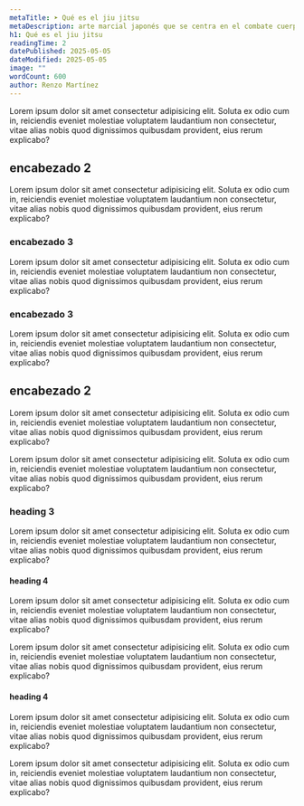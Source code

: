 ```yaml
---
metaTitle: ➤ Qué es el jiu jitsu
metaDescription: arte marcial japonés que se centra en el combate cuerpo a cuerpo, especialmente en el suelo, utilizando técnicas de sumisión como luxaciones, estrangulaciones e inmovilizaciones para someter al oponente.
h1: Qué es el jiu jitsu
readingTime: 2
datePublished: 2025-05-05
dateModified: 2025-05-05
image: ""
wordCount: 600
author: Renzo Martínez
---
```


Lorem ipsum dolor sit amet consectetur adipisicing elit. Soluta ex odio cum in, reiciendis eveniet molestiae voluptatem laudantium non consectetur, vitae alias nobis quod dignissimos quibusdam provident, eius rerum explicabo?

## encabezado 2

Lorem ipsum dolor sit amet consectetur adipisicing elit. Soluta ex odio cum in, reiciendis eveniet molestiae voluptatem laudantium non consectetur, vitae alias nobis quod dignissimos quibusdam provident, eius rerum explicabo?

### encabezado 3

Lorem ipsum dolor sit amet consectetur adipisicing elit. Soluta ex odio cum in, reiciendis eveniet molestiae voluptatem laudantium non consectetur, vitae alias nobis quod dignissimos quibusdam provident, eius rerum explicabo?

### encabezado 3

Lorem ipsum dolor sit amet consectetur adipisicing elit. Soluta ex odio cum in, reiciendis eveniet molestiae voluptatem laudantium non consectetur, vitae alias nobis quod dignissimos quibusdam provident, eius rerum explicabo?

## encabezado 2

Lorem ipsum dolor sit amet consectetur adipisicing elit. Soluta ex odio cum in, reiciendis eveniet molestiae voluptatem laudantium non consectetur, vitae alias nobis quod dignissimos quibusdam provident, eius rerum explicabo?

Lorem ipsum dolor sit amet consectetur adipisicing elit. Soluta ex odio cum in, reiciendis eveniet molestiae voluptatem laudantium non consectetur, vitae alias nobis quod dignissimos quibusdam provident, eius rerum explicabo?

### heading 3

Lorem ipsum dolor sit amet consectetur adipisicing elit. Soluta ex odio cum in, reiciendis eveniet molestiae voluptatem laudantium non consectetur, vitae alias nobis quod dignissimos quibusdam provident, eius rerum explicabo?

#### heading 4

Lorem ipsum dolor sit amet consectetur adipisicing elit. Soluta ex odio cum in, reiciendis eveniet molestiae voluptatem laudantium non consectetur, vitae alias nobis quod dignissimos quibusdam provident, eius rerum explicabo?

Lorem ipsum dolor sit amet consectetur adipisicing elit. Soluta ex odio cum in, reiciendis eveniet molestiae voluptatem laudantium non consectetur, vitae alias nobis quod dignissimos quibusdam provident, eius rerum explicabo?

#### heading 4

Lorem ipsum dolor sit amet consectetur adipisicing elit. Soluta ex odio cum in, reiciendis eveniet molestiae voluptatem laudantium non consectetur, vitae alias nobis quod dignissimos quibusdam provident, eius rerum explicabo?

Lorem ipsum dolor sit amet consectetur adipisicing elit. Soluta ex odio cum in, reiciendis eveniet molestiae voluptatem laudantium non consectetur, vitae alias nobis quod dignissimos quibusdam provident, eius rerum explicabo?
